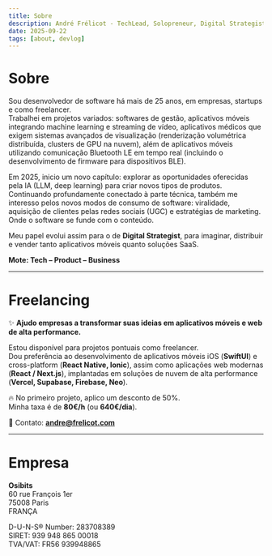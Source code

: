 ```yaml
---
title: Sobre
description: André Frélicot - TechLead, Solopreneur, Digital Strategist. Tech - Product - Business.
date: 2025-09-22
tags: [about, devlog]
---
```


<ThreeCube />

# Sobre  

Sou desenvolvedor de software há mais de 25 anos, em empresas, startups e como freelancer.  
Trabalhei em projetos variados: softwares de gestão, aplicativos móveis integrando machine learning e streaming de vídeo, aplicativos médicos que exigem sistemas avançados de visualização (renderização volumétrica distribuída, clusters de GPU na nuvem), além de aplicativos móveis utilizando comunicação Bluetooth LE em tempo real (incluindo o desenvolvimento de firmware para dispositivos BLE).  

Em 2025, inicio um novo capítulo: explorar as oportunidades oferecidas pela IA (LLM, deep learning) para criar novos tipos de produtos. Continuando profundamente conectado à parte técnica, também me interesso pelos novos modos de consumo de software: viralidade, aquisição de clientes pelas redes sociais (UGC) e estratégias de marketing. Onde o software se funde com o conteúdo.  

Meu papel evolui assim para o de **Digital Strategist**, para imaginar, distribuir e vender tanto aplicativos móveis quanto soluções SaaS.  

**Mote: Tech – Product – Business**  

---

# Freelancing  

✨ **Ajudo empresas a transformar suas ideias em aplicativos móveis e web de alta performance.**  

Estou disponível para projetos pontuais como freelancer.  
Dou preferência ao desenvolvimento de aplicativos móveis iOS (**SwiftUI**) e cross-platform (**React Native, Ionic**), assim como aplicações web modernas (**React / Next.js**), implantadas em soluções de nuvem de alta performance (**Vercel, Supabase, Firebase, Neo**).  

🔥 No primeiro projeto, aplico um desconto de 50%.  
Minha taxa é de **80€/h** (ou **640€/dia**).  

📩 Contato: **andre@frelicot.com**  

---

# Empresa  

**Osibits**  
60 rue François 1er  
75008 Paris  
FRANÇA  

D-U-N-S® Number: 283708389  
SIRET: 939 948 865 00018  
TVA/VAT: FR56 939948865  
